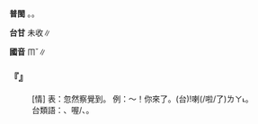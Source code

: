 
=={{ruby|呣|ㆬˇ}}==



'''普閩''' {{ruby|(文)|ㆠㆦˋ}}。{{ruby|(白)|ㆠㄨ˫}}。

'''台甘''' 未收∥

'''國音''' <rt>ㆬˇ</rt>∥

    

==='''『{{ruby|呣|ㆬˇ}}』'''===
: [情] 表：忽然察覺到。 例：～！你來了。(台){{ruby|嗯|ㄏㆭˊ}}!{{ruby|汝|ㄌㄧˋ}}{{ruby|來|ㄌㄞˊ}}喇(/啦/了)<rt>ㄌㄚ˪</rt>。
:台類語：{{ruby|嗯|ㆭˊ}}、喔/{{ruby|哦|ㆦˊ}}、{{ruby|哇|ㆣㄨㄚˊ}}。
:
    
